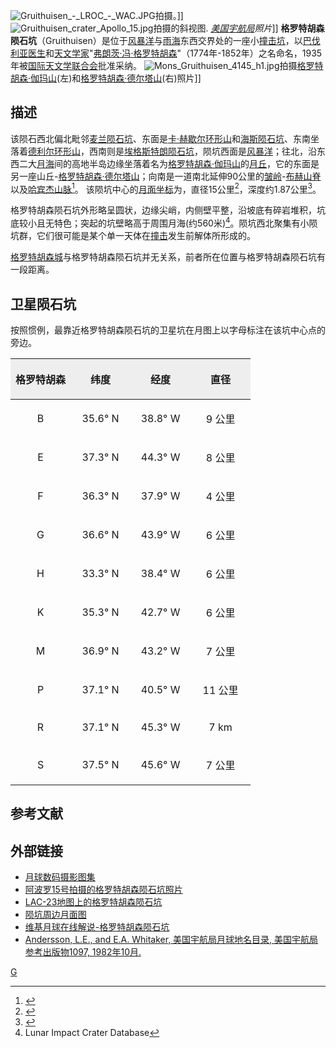 {{lunar crater data |
 image=Gruithuisen crater 4145 h1.jpg|260px|
 caption=[[月球轨道器4号|月球轨道器4号]]拍摄的图像|
 latitude=32.9|
 N_or_S=N|
 longitude=39.7|
 E_or_W=W|
 diameter=16 公里|
 depth=1.9 公里|
 colong=40|
 eponym=弗朗茨·冯·格罗特胡森}}
[[Image:Gruithuisen_-_LROC_-_WAC.JPG|thumb]]拍摄。]]
[[Image:Gruithuisen_crater_Apollo_15.jpg|thumb]]拍摄的斜视图. ''[[美国宇航局|美国宇航局]]照片'']]
'''格罗特胡森陨石坑'''（Gruithuisen）是位于[[风暴洋|风暴洋]]与[[雨海|雨海]]东西交界处的一座小[[撞击坑|撞击坑]]，以[[巴伐利亚|巴伐利亚]][[医生|医生]]和[[天文学家|天文学家]]"[[弗朗茨·冯·格罗特胡森|弗朗茨·冯·格罗特胡森]]"（1774年-1852年）之名命名，1935年被[[国际天文学联合会|国际天文学联合会]]批准采纳。
[[Image:Mons_Gruithuisen_4145_h1.jpg|thumb]]拍摄[[格罗特胡森·伽玛山|格罗特胡森·伽玛山]](左)和[[格罗特胡森·德尔塔山|格罗特胡森·德尔塔山]](右)照片]]
==描述==
该陨石西北偏北毗邻[[麦兰陨石坑|麦兰陨石坑]]、东面是[[C·赫歇尔环形山|卡·赫歇尔环形山]]和[[海斯陨石坑|海斯陨石坑]]、东南坐落着[[德利尔环形山|德利尔环形山]]，西南则是[[埃格斯特朗陨石坑|埃格斯特朗陨石坑]]，陨坑西面是[[风暴洋|风暴洋]]；往北，沿东西二大[[月海|月海]]间的高地半岛边缘坐落着名为[[格罗特胡森·伽玛山|格罗特胡森·伽玛山]]的[[月丘|月丘]]，它的东面是另一座山丘-[[格罗特胡森·德尔塔山|格罗特胡森·德尔塔山]]；向南是一道南北延伸90公里的[[皱岭|皱岭]]-[[布赫山脊|布赫山脊]]以及[[哈宾杰山脉|哈宾杰山脉]]<ref>{{Cite web |url=http://planetarynames.wr.usgs.gov/images/Lunar/lac_23_lo.pdf |title=Crater Gruytuyzen on the Map LAC-23 |access-date=2016-05-09 |archive-date=2020-11-27 |archive-url=https://web.archive.org/web/20201127013402/https://planetarynames.wr.usgs.gov/images/Lunar/lac_23_lo.pdf |dead-url=no }}</ref>。
该陨坑中心的[[月面坐标|月面坐标]]为{{Coord|32.89|N|39.78|E|globe:Moon|nogoogle=1|noosm=1}}，直径15公里<ref name="IAU">{{Cite web |url=http://planetarynames.wr.usgs.gov/Feature/2262 |title=Directory of the International Astronomical Union |access-date=2016-05-09 |archive-date=2020-11-27 |archive-url=https://web.archive.org/web/20201127015404/http://planetarynames.wr.usgs.gov/Feature/2262 |dead-url=no }}</ref>，深度约1.87公里<ref>{{Cite web |url=http://fisherka.csolutionshosting.net/astronote/plan/craterdepth/html/CraterDepthFeatureNameWestfall.html |title=John E. Westfall's Atlas of the Lunar Terminator, Cambridge Univ. Press (2000) |access-date=2016-05-09 |archive-date=2014-12-18 |archive-url=https://archive.today/20141218234310/http://fisherka.csolutionshosting.net/astronote/plan/craterdepth/html/CraterDepthFeatureNameWestfall.html |dead-url=no }}</ref>。

格罗特胡森陨石坑外形略呈圆状，边缘尖峭，内侧壁平整，沿坡底有碎岩堆积，坑底较小且无特色；突起的坑壁略高于周围月海(约560米)<ref name=LICD>Lunar Impact Crater Database</ref>。陨坑西北聚集有小陨坑群，它们很可能是某个单一天体在[[撞击事件|撞击]]发生前解体所形成的。

[[格罗特胡森城|格罗特胡森城]]与格罗特胡森陨石坑并无关系，前者所在位置与格罗特胡森陨石坑有一段距离。

==卫星陨石坑==
按照惯例，最靠近格罗特胡森陨石坑的卫星坑在月图上以字母标注在该坑中心点的旁边。

{| class="wikitable"
!width="25%" style="background:#eeeeee;" |格罗特胡森 
!width="25%" style="background:#eeeeee;" |纬度
!width="25%" style="background:#eeeeee;" |经度
!width="25%" style="background:#eeeeee;" |直径
|-
|align="center"|B
|align="center"|35.6° N
|align="center"|38.8° W
|align="center"|9 公里
|-
|align="center"|E
|align="center"|37.3° N
|align="center"|44.3° W
|align="center"|8 公里
|-
|align="center"|F
|align="center"|36.3° N
|align="center"|37.9° W
|align="center"|4 公里
|-
|align="center"|G
|align="center"|36.6° N
|align="center"|43.9° W
|align="center"|6 公里
|-
|align="center"|H
|align="center"|33.3° N
|align="center"|38.4° W
|align="center"|6 公里
|-
|align="center"|K
|align="center"|35.3° N
|align="center"|42.7° W
|align="center"|6 公里
|-
|align="center"|M
|align="center"|36.9° N
|align="center"|43.2° W
|align="center"|7 公里
|-
|align="center"|P
|align="center"|37.1° N
|align="center"|40.5° W
|align="center"|11 公里
|-
|align="center"|R
|align="center"|37.1° N
|align="center"|45.3° W
|align="center"|7 km
|-
|align="center"|S
|align="center"|37.5° N
|align="center"|45.6° W
|align="center"|7 公里
|}

==参考文献==
{{Reflist}}

==外部链接==
* [http://www.lpi.usra.edu/resources/lunar_orbiter/bin/srch_nam.shtml?Gruithuisen%7C0 月球数码摄影图集] {{Wayback|url=http://www.lpi.usra.edu/resources/lunar_orbiter/bin/srch_nam.shtml?Gruithuisen%7C0 |date=20201127020209 }}
* [http://www.lpi.usra.edu/resources/apollo/search/feature/?feature=Gruithuisen 阿波罗15号拍摄的格罗特胡森陨石坑照片] {{Wayback|url=http://www.lpi.usra.edu/resources/apollo/search/feature/?feature=Gruithuisen |date=20201127013558 }}
* [http://www.lpi.usra.edu/resources/mapcatalog/LAC/lac23/ LAC-23地图上的格罗特胡森陨石坑] {{Wayback|url=http://www.lpi.usra.edu/resources/mapcatalog/LAC/lac23/ |date=20090512225105 }}
* [http://www.lpi.usra.edu/resources/mapcatalog/usgs/I805/ 陨坑周边月面图] {{Wayback|url=http://www.lpi.usra.edu/resources/mapcatalog/usgs/I805/ |date=20201127015857 }}
* [http://the-moon.wikispaces.com/Gruithuisen 维基月球在线解说-格罗特胡森陨石坑] {{Wayback|url=http://the-moon.wikispaces.com/Gruithuisen |date=20090711212726 }}
* [http://planet4589.org/astro/lunar/RP-1097.pdf Andersson, L.E., and E.A. Whitaker, 美国宇航局月球地名目录, 美国宇航局参考出版物1097, 1982年10月.] {{Wayback|url=http://planet4589.org/astro/lunar/RP-1097.pdf |date=20141006125838 }}

[[Category:月球环形山|G]]
{{月球環形山 (G-K)}}